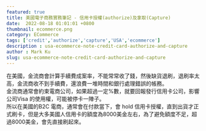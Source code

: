 ```yaml
---
featured: true
title: 美國電子商務實務筆記 - 信用卡授權(authorize)及拿取(Capture)
date:  2022-08-18 01:01:01 +0800
thumbnail: ecommerce.png
category: ECommerce
tags: ['credit','authorize','capture','USA','ecommerce']
description : usa-ecommerce-note-credit-card-authorize-and-capture
author : Mark Ku
slug: usa-ecommerce-note-credit-card-authorize-and-capture
---
```

在美國，金流商會計算手續費成案率，不能常常收了錢，然後缺貨退刷，退刷率太高，金流商收不到手續費，還浪費一堆時間和銀行處理錯誤的帳務。  
金流商通常會約束電商公司，如果超過一定%數，就要回報發行信用卡公司，影響公司Visa 的使用權，可能被停卡一陣子。  
所以在美國的B2C 電商，通常會在付款當下，會 hold 信用卡授權，直到出貨才正式刷卡，但是大多美國人信用卡的額度為8000美金左右，為了避免額度不足，超過8000美金，會先直接刷起來。
